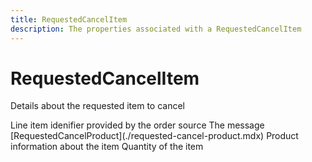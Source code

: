 ```yaml
---
title: RequestedCancelItem
description: The properties associated with a RequestedCancelItem
---
```


RequestedCancelItem
===============================================
Details about the requested item to cancel

<Reference>
  <Field name="line_item_id" type="string" nullable={false}>
    <Description>
      Line item idenifier provided by the order source
    </Description>
  </Field>
  <Field name="message" type="string" nullable={true}>
    <Description>
      The message
    </Description>
  </Field>
  <Field name="product" nullable={true}>
    <Type>
      [RequestedCancelProduct](./requested-cancel-product.mdx)
    </Type>
    <Description>
      Product information about the item
    </Description>
  </Field>
  <Field name="quantity" type="number" nullable={false}>
    <Description>
      Quantity of the item
    </Description>
  </Field>
</Reference>
